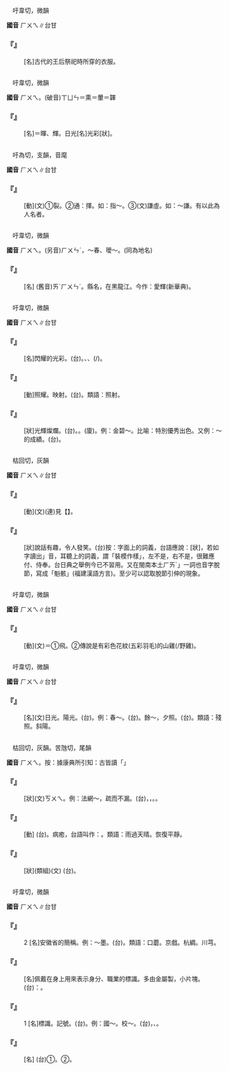 
=={{ruby|褘|ㄏㄨㄟ}}==

　吁韋切，微韻

'''國音''' <rt>ㄏㄨㄟ</rt>∥台甘

    

==='''『{{ruby|褘|ㄏㄨㄟ}}』'''===
: [名]古代的王后祭祀時所穿的衣服。
    

=={{ruby|煇|ㄏㄨㄟ}}==

　吁韋切，微韻

'''國音''' <rt>ㄏㄨㄟ</rt>。(破音)<rt>ㄒㄩㄣ</rt>＝熏{{ruby|。|ㄩㄣˋ}}＝暈＝韗

    

==='''『{{ruby|煇|ㄏㄨㄟ}}』'''===
: [名]＝暉、輝。日光[名]光彩[狀]。
    

=={{ruby|撝|ㄏㄨㄟ}}==

　吁為切，支韻，音麾

'''國音''' <rt>ㄏㄨㄟ</rt>∥台甘

    

==='''『{{ruby|撝|ㄏㄨㄟ}}』'''===
: [動](文)①裂。②通：揮。如：指～。③(文)謙虛。如：～謙。有以此為人名者。
    

=={{ruby|琿|ㄏㄨㄟ}}==

　吁韋切，微韻

'''國音''' <rt>ㄏㄨㄟ</rt>。(另音)<rt>ㄏㄨㄣˊ</rt>，～春、璦～。(同為地名)

    

==='''『{{ruby|璦|ㄞˋ}}{{ruby|琿|ㄏㄨㄟ}}』'''===
: [名] (舊音)<rt>ㄞˋ</rt><rt>ㄏㄨㄣˊ</rt>。縣名，在黑龍江。今作：愛輝(新華典)。
    

=={{ruby|輝|ㄏㄨㄟ}}==

　吁韋切，微韻

'''國音''' <rt>ㄏㄨㄟ</rt>∥台甘

    

==='''『{{ruby|光|ㄍㄨㄤ}}{{ruby|輝|ㄏㄨㄟ}}』'''===
: [名]閃耀的光彩。(台){{ruby|四|ㄒㄧ˪}}{{ruby|射|ㄒㄧㄚ˫}}{{ruby|丌|ㆤ}}{{ruby|光|ㄍㆭ}}{{ruby|彩|ㄘㄞˋ}}。{{ruby|又|ㄧㄨ˫}}{{ruby|光|ㄍㆭ}}、{{ruby|又|ㄧㄨ˫}}{{ruby|明|ㆠㄧㄥˊ}}、{{ruby|又|ㄧㄨ˫}}{{ruby|<mark>&#xffad0;</mark>|ㄙㄨㄧˋ}}(/{{ruby|美|ㆠㄧˋ}}{{ruby|麗|ㄌㆤ˫}})。
    

==='''『{{ruby|輝|ㄏㄨㄟ}}{{ruby|映|ㄧㄥˋ}}』'''===
: [動]照耀。映射。(台){{ruby|光|ㄍㆲ}}{{ruby|彩|ㄘㄞˋ}}{{ruby|照|ㄐㄧㄜ˪}}{{ruby|射|ㄒㄧㄚ˫}}{{ruby|反|ㄏㄨㄢˋ}}{{ruby|映|ㄧㄥ˪}}。類語：照射。
    

==='''『{{ruby|輝|ㄏㄨㄟ}}{{ruby|煌|ㄏㄨㄤˊ}}』'''===
: [狀]光輝燦爛。(台){{ruby|輝|ㄏㄨㄧ}}{{ruby|煌|ㄏㆲˊ}}。{{ruby|光|ㄍㆭ}}{{ruby|映|ㄧㆩ˪}}{{ruby|映|ㄧㆩ˪}}。(廈){{ruby|光|ㄍㆭ}}{{ruby|焰|ㄧㆰ˫}}{{ruby|焰|ㄧㆰ˫}}。例：金碧～。比喻：特別優秀出色。又例：～的成績。(台){{ruby|極|ㄍㄧㆤㆶ ͘}}{{ruby|其|ㄍㄧˊ}}{{ruby|優|ㄧㄨ}}{{ruby|秀|ㄒㄧㄨ˪}}{{ruby|丌|ㄗㄨㄥ}}{{ruby|成|ㄒㄧㄥˊ}}{{ruby|績|ㄐㄧㆤㆶ}}。
    

=={{ruby|詼|ㄏㄨㄟ}}==

　枯回切，灰韻

'''國音''' <rt>ㄏㄨㄟ</rt>∥台甘

    

==='''『{{ruby|詼|ㄏㄨㄟ}}』'''===
: [動](文)(連)見【{{ruby|詼|ㄏㄨㄟ}}{{ruby|諧|ㄒㄧㄝˊ}}】。
    

==='''『{{ruby|詼|ㄏㄨㄟ}}{{ruby|諧|ㄒㄧㄝˊ}}』'''===
: [狀]說話有趣，令人發笑。(台)按：字面上的詞義，台語應說：{{ruby|笑|ㄑㄧㄜ˪}}{{ruby|科|ㄎㆤ/ㄎㄨㆤ}}[狀]，若如字讀出{{ruby|「|ㄎㄨㆤ/ㄎㆤ}}」音，耳聽上的詞義，謂「裝模作樣」，左不是，右不是，很難應付、侍奉。台日典之舉例今已不習用。又在閩南本土{{ruby|「|ㄎㄨㆤ}}<rt>ㄏㄞˊ</rt>」一詞也音字脫節，寫成「魁骸」(福建漢語方言)。至少可以認取脫節引伸的現象。
    

=={{ruby|翬|ㄏㄨㄟ}}==

　吁韋切，微韻

'''國音''' <rt>ㄏㄨㄟ</rt>∥台甘

    

==='''『{{ruby|翬|ㄏㄨㄟ}}』'''===
: [動](文)＝①飛。②傳說是有彩色花紋(五彩羽毛)的山雞(/野雞)。
    

=={{ruby|暉|ㄏㄨㄟ}}==

　吁韋切，微韻

'''國音''' <rt>ㄏㄨㄟ</rt>∥台甘

    

==='''『{{ruby|暉|ㄏㄨㄟ}}』'''===
: [名](文)日光。陽光。(台){{ruby|日|ㆢㄧㆵ ͘/ㄌㄧㆵ ͘}}{{ruby|頭|ㄊㄠˊ}}{{ruby|光|ㄍㆭ}}。例：春～。(台){{ruby|溫|ㄨㄣ}}{{ruby|和|ㄏㄜˊ}}{{ruby|丌|ㆤ}}{{ruby|日|ㆢㄧㆵ ͘/ㄌㄧㆵ ͘}}{{ruby|頭|ㄊㄠˊ}}。餘～，夕照。(台){{ruby|<mark>&#xffa49;</mark>|ㆠㆤㆷ/ㆠㄨㆤㆷ ͘}}{{ruby|暗|ㆰ˪}}{{ruby|仔|ㄚ}}{{ruby|丌|ㆤ}}{{ruby|日|ㆢㄧㆵ ͘/ㄌㄧㆵ ͘}}{{ruby|頭|ㄊㄠˊ}}。類語：殘照。斜陽。
    

=={{ruby|恢|ㄏㄨㄟ}}==

　枯回切，灰韻。苦虺切，尾韻

'''國音''' <rt>ㄏㄨㄟ</rt>。按：據康典所引知：古皆讀「{{ruby|溪|ㄎㄨㆤ}}」

    

==='''『{{ruby|恢|ㄏㄨㄟ}}{{ruby|恢|ㄏㄨㄟ}}』'''===
: [狀](文){{ruby|恢|ㄏㄨㄟ}}{{ruby|恢|ㄏㄨㄟ}}{{ruby|←|ㄎㄨㄟ}}<rt>ㄎㄨㄟ</rt>。例：法網～，疏而不漏。(台){{ruby|法|ㄏㄨㄚㆵ}}{{ruby|律|ㄌㄨㆵ ͘}}{{ruby|丌|ㆤ}}{{ruby|規|ㄍㄨㄧ}}{{ruby|範|ㄏㄨㄢ˫}}{{ruby|範|ㄏㄨㄢ˫}}{{ruby|圍|ㄨㄧˊ}}{{ruby|若|ㄋㄚˋ}}{{ruby|像|ㄑㄧㆫ˫/ㄑㄧㆧ˫}}{{ruby|大|ㄉㄨㄚ˫}}{{ruby|領|ㄋㄧㄚˋ}}{{ruby|網|ㆠㄤ˫}}{{ruby|仔|ㄚ}}，{{ruby|雖|ㄙㄨㄧ}}{{ruby|然|ㆢㄧㄢˊ/ㄌㄧㄢˊ}}{{ruby|<mark>&#xf8f70;</mark>|ㄌㄤ}}{{ruby|<mark>&#xf8f70;</mark>|ㄌㄤ}}{{ruby|有|ㄨ˫}}{{ruby|縫|ㄆㄤ˫}}，{{ruby|若|ㄋㄚ˫}}{{ruby|有|ㄨ˫}}{{ruby|犯|ㄏㄨㄢ˫}}{{ruby|著|ㄉㄧㄜㆷ ͘}}{{ruby|丌|ㄗㄨㄥ}}{{ruby|攏|ㄌㆲˋ}}{{ruby|付|ㄏㆦ˫}}{{ruby|汝|ㄌㄧˋ}}{{ruby|走|ㄗㄠˋ}}{{ruby|<mark>&#xffa45;</mark>|ㆠㆤ˫/ㆠㄨㆤ˫}}{{ruby|得|ㄉㄧㆵ}}{{ruby|去|ㄎㄧ˪}}。{{ruby|網|ㆠㄤ˫}}{{ruby|汝|ㄌㄧˋ}}{{ruby|會|ㄨㆤ˫/ㆤ˫}}{{ruby|著|ㄉㄧㄜㆷ ͘}}。
    

==='''『{{ruby|恢|ㄏㄨㄟ}}{{ruby|復|ㄈㄨˋ}}』'''===
: [動] (台){{ruby|回|ㄏㆤˊ/ㄏㄨㆤˊ}}{{ruby|復|ㄏㆦㆶ ͘}}{{ruby|原|ㆣㄨㄢˊ}}{{ruby|狀|ㄗㆲ˫}}。病癒，台語叫作：{{ruby|恢|ㄏㆤ/ㄏㄨㆤ}}{{ruby|復|ㄏㆦㆶ ͘}}。類語：雨過天晴。恢復平靜。
    

==='''『{{ruby|恢|ㄏㄨㄟ}}{{ruby|弘|ㄏㄨㄥˊ}}』'''===
: [狀](類組)(文) (台){{ruby|闊|ㄎㄨㄚㆷ}}{{ruby|大|ㄉㄨㄚ˫}}{{ruby|丌|ㆤ}}{{ruby|意|ㄧ˪}}{{ruby|思|ㄙㄨ}}。
    

=={{ruby|徽|ㄏㄨㄟ}}==

　吁韋切，微韻

'''國音''' <rt>ㄏㄨㄟ</rt>∥台甘

    

==='''『{{ruby|徽|ㄏㄨㄟ}}』'''===
:2  [名]安徽省的簡稱。例：～墨。(台){{ruby|安|ㄢ}}{{ruby|徽|ㄏㄨㄧ}}{{ruby|省|ㄒㄧㄥˋ}}{{ruby|徽|ㄏㄨㄧ}}{{ruby|州|ㄐㄧㄨ}}{{ruby|出|ㄘㄨㆵ}}{{ruby|產|ㄙㄢˋ}}{{ruby|丌|ㆤ}}{{ruby|烏|ㆦ}}{{ruby|墨|ㆠㄚㆶ ͘}}。類語：口蘑。京戲。杭綢。川芎。
    

==='''『{{ruby|徽|ㄏㄨㄟ}}{{ruby|章|ㄓㄤ}}』'''===
: [名]佩戴在身上用來表示身分、職業的標識。多由金屬製，小片塊。(台){{ruby|徽|ㄏㄨㄧ}}{{ruby|章|ㄐㄧㆲ}}{{ruby|亦|ㄧㄚㆷ ͘}}{{ruby|叫|ㄍㄧㄜ˪}}：{{ruby|記|ㄍㄧ˪}}{{ruby|章|ㄐㄧㆲ}}。
    

==='''『{{ruby|徽|ㄏㄨㄟ}}』'''===
:1  [名]標識。記號。(台){{ruby|記|ㄍㄧ˪}}{{ruby|認|ㆢㄧㄣ˫/ㄌㄧㄣ˫}}。例：國～。校～。(台){{ruby|標|ㄅㄧㄠ}}{{ruby|示|ㄒㄧ˫}}{{ruby|國|ㄍㆦㆶ}}{{ruby|家|ㄍㄚ}}，{{ruby|學|ㄏㄚㆶ ͘}}{{ruby|校|ㄏㄠ˫}}{{ruby|丌|ㆤ}}{{ruby|記|ㄍㄧ˪}}{{ruby|認|ㆢㄧㄣ˫/ㄌㄧㄣ˫}}、{{ruby|記|ㄍㄧ˪}}{{ruby|號|ㄏㄜ˫}}。
    

==='''『{{ruby|徽|ㄏㄨㄟ}}{{ruby|音|ㄧㄣ}}』'''===
: [名] (台)①{{ruby|好|ㄏㄜˋ}}{{ruby|名|ㄇㄧㄚˊ}}{{ruby|聲|ㄒㄧㆩ}}。②{{ruby|絃|ㄏㄧㄢˊ}}{{ruby|仔|ㄚ}}{{ruby|聲|ㄒㄧㆩ}}。
    
